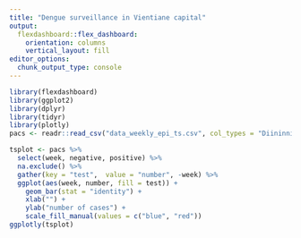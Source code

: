 ```yaml
---
title: "Dengue surveillance in Vientiane capital"
output: 
  flexdashboard::flex_dashboard:
    orientation: columns
    vertical_layout: fill
editor_options: 
  chunk_output_type: console
---
```


```r
library(flexdashboard)
library(ggplot2)
library(dplyr)
library(tidyr)
library(plotly)
pacs <- readr::read_csv("data_weekly_epi_ts.csv", col_types = "Diininni")
```


```r
tsplot <- pacs %>% 
  select(week, negative, positive) %>% 
  na.exclude() %>% 
  gather(key = "test",  value = "number", -week) %>% 
  ggplot(aes(week, number, fill = test)) +
    geom_bar(stat = "identity") +
    xlab("") +
    ylab("number of cases") +
    scale_fill_manual(values = c("blue", "red"))
ggplotly(tsplot)
```

